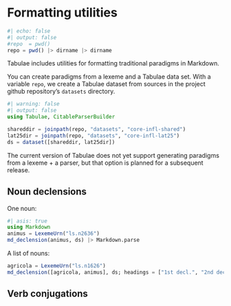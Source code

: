 # Formatting utilities

```julia
#| echo: false
#| output: false
#repo  = pwd()
repo = pwd() |> dirname |> dirname
```


Tabulae includes utilities for formatting traditional paradigms in Markdown.

You can create paradigms from a lexeme and a Tabulae data set. With a variable `repo`, we create a Tabulae dataset from sources in the project github repository's `datasets` directory.

```julia
#| warning: false
#| output: false
using Tabulae, CitableParserBuilder

shareddir = joinpath(repo, "datasets", "core-infl-shared") 
lat25dir = joinpath(repo, "datasets", "core-infl-lat25") 
ds = dataset([shareddir, lat25dir])
```

::: {.callout-note}
The current version of Tabulae does not yet support generating paradigms from a lexeme + a parser, but that option is planned for a subsequent release.
:::

## Noun declensions

One noun:


```julia
#| asis: true
using Markdown
animus = LexemeUrn("ls.n2636")
md_declension(animus, ds) |> Markdown.parse
```

A list of nouns:


```julia
agricola = LexemeUrn("ls.n1626")
md_declension([agricola, animus], ds; headings = ["1st decl.", "2nd decl."]) |> Markdown.parse
```


## Verb conjugations
